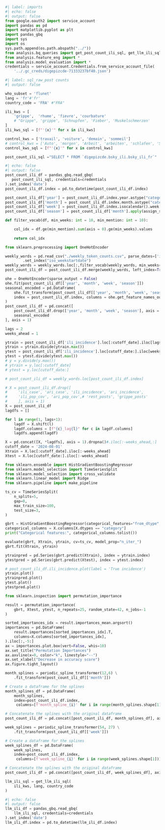 ```python
#| label: imports
#| echo: false
#| output: false
from google.oauth2 import service_account
import pandas as pd
import matplotlib.pyplot as plt
import pandas_gbq
import sys
import os
sys.path.append(os.path.abspath("../"))
from analysis.bq_queries import get_post_count_ili_sql, get_llm_ili_sql
from analysis.feature_eng import *
from analysis.model_evaluation import *
credentials = service_account.Credentials.from_service_account_file(
    '../.gc_creds/digepizcde-71333237bf40.json')
```

```python
#| label: sql_raw_post counts
#| output: false

who_subset = 'flunet'
lang = 'fr'#'fr'
country_code = 'FRA' #"FRA"

ili_kws = [
    'grippe',  'rhume', 'fievre', 'courbature'
    # "Grippe", 'grippe', 'Schnupfen', 'Fieber', 'Muskelschmerzen'
]
ili_kws_sql = [f"'{x}'" for x in ili_kws]
```

```python
control_kws = ['travail', 'voiture', 'demain', 'sommeil']
# control_kws = ['Auto', 'morgen', 'Arbeit', 'arbeiten', 'schlafen', 'Schlaf']
control_kws_sql = [f"'{x}'" for x in control_kws]
```

```python
post_count_ili_sql ="SELECT * FROM `digepizcde.bsky_ili.bsky_ili_fr`"
```

```python
#| echo: false
#| output: false
post_count_ili_df = pandas_gbq.read_gbq(
   post_count_ili_sql, credentials=credentials
).set_index('date')
post_count_ili_df.index = pd.to_datetime(post_count_ili_df.index)
```


```python
post_count_ili_df['year'] = post_count_ili_df.index.year.astype("category")
post_count_ili_df['month'] = post_count_ili_df.index.month.astype("category")
post_count_ili_df['week'] = post_count_ili_df.index.isocalendar().week.astype("category")
post_count_ili_df['season'] = post_count_ili_df['month'].apply(assign_season).astype("category")
```

```python
def filter_vocab(df, min_weeks: int = 10, min_mention: int = 10):

    col_idx = df.ge(min_mention).sum(axis = 0).ge(min_weeks).values
    
    return col_idx

from sklearn.preprocessing import OneHotEncoder
```

```python
weekly_words = pd.read_csv("./weekly_token_counts.csv", parse_dates=['iso_weekstartdate']) \
        .set_index("iso_weekstartdate")
weekly_words = weekly_words.loc[:,filter_vocab(weekly_words, min_weeks=24)]
post_count_ili_df = post_count_ili_df.merge(weekly_words, left_index=True, right_index=True)
```


```python
ohe = OneHotEncoder(sparse_output = False)
ohe.fit(post_count_ili_df[['year', 'month', 'week', 'season']])
seasonal_encoded = pd.DataFrame(
    ohe.fit_transform(post_count_ili_df[['year', 'month', 'week', 'season']]),
    index = post_count_ili_df.index, columns = ohe.get_feature_names_out()
)
post_count_ili_df = pd.concat([
    post_count_ili_df.drop(['year', 'month', 'week', 'season'], axis = 1),
    seasonal_encoded
], axis = 1)
```

```python
lags = 2
weeks_ahead = 1
```

```python
ytrain = post_count_ili_df['ili_incidence'].loc[:cutoff_date].iloc[lags+weeks_ahead:]
ytrain = ytrain.divide(ytrain.max())
ytest = post_count_ili_df['ili_incidence'].loc[cutoff_date:].iloc[weeks_ahead:]
ytest = ytest.divide(ytest.max())
# y = y.divide(y.max())
# ytrain = y.loc[:cutoff_date]
# ytest = y.loc[cutoff_date:]
```

```python
# post_count_ili_df = weekly_words.loc[post_count_ili_df.index]
```

```python
# X = post_count_ili_df.drop([
#     'ili_case', 'ari_case', 'ili_incidence', 'ari_incidence',
#     'ili_pop_cov', 'ari_pop_cov',# 'rest_posts', 'grippe_posts'
#     ], axis = 1)
X = post_count_ili_df
lagdfs = []

for l in range(1, lags+1):
    lagdf = X.shift(l)
    lagdf.columns = [f"{c}_lag{l}" for c in lagdf.columns]
    lagdfs.append(lagdf)

X = pd.concat([X, *lagdfs], axis = 1).dropna()#.iloc[:-weeks_ahead,:]
cutoff_date = '2024-08-01'
Xtrain = X.loc[:cutoff_date].iloc[:-weeks_ahead]
Xtest = X.loc[cutoff_date:].iloc[:-weeks_ahead]
```



```python
from sklearn.ensemble import HistGradientBoostingRegressor
from sklearn.model_selection import TimeSeriesSplit
from sklearn.model_selection import cross_validate
from sklearn.linear_model import Ridge
from sklearn.pipeline import make_pipeline
```

```python
ts_cv = TimeSeriesSplit(
    n_splits=5,
    gap=0,
    max_train_size=100,
    test_size=3,
)
```

```python
gbrt = HistGradientBoostingRegressor(categorical_features="from_dtype", random_state=42)
categorical_columns = X.columns[X.dtypes == "category"]
print("Categorical features:", categorical_columns.tolist())
```

```python
evaluate(gbrt, Xtrain, ytrain, cv=ts_cv, model_prop="n_iter_")
gbrt.fit(Xtrain, ytrain)
```

```python
ytrainpred = pd.Series(gbrt.predict(Xtrain), index = ytrain.index)
ytestpred = pd.Series(gbrt.predict(Xtest), index = ytest.index) 
```

```python
# post_count_ili_df.ili_incidence.plot(label = 'True incidence')
ytrain.plot()
ytrainpred.plot()
ytest.plot()
ytestpred.plot()
```

```python
from sklearn.inspection import permutation_importance

result = permutation_importance(
    gbrt, Xtest, ytest, n_repeats=25, random_state=42, n_jobs=-1
)

sorted_importances_idx = result.importances_mean.argsort()
importances = pd.DataFrame(
    result.importances[sorted_importances_idx].T,
    columns=X.columns[sorted_importances_idx],
).iloc[:,-5:]
ax = importances.plot.box(vert=False, whis=10)
ax.set_title("Permutation Importances")
ax.axvline(x=0, color="k", linestyle="--")
ax.set_xlabel("Decrease in accuracy score")
ax.figure.tight_layout()
```

```python
month_splines = periodic_spline_transformer(12,6) \
    .fit_transform(post_count_ili_df[['month']])

# Create a dataframe for the splines
month_splines_df = pd.DataFrame(
    month_splines, 
    index=post_count_ili_df.index,
     columns=[f'month_spline_{i}' for i in range(month_splines.shape[1])])

# Concatenate the splines with the original dataframe
post_count_ili_df = pd.concat([post_count_ili_df, month_splines_df], axis=1)
```

```python
week_splines = periodic_spline_transformer(54, 27) \
    .fit_transform(post_count_ili_df[['week']])

# Create a dataframe for the splines
week_splines_df = pd.DataFrame(
    week_splines, 
    index=post_count_ili_df.index,
     columns=[f'week_spline_{i}' for i in range(week_splines.shape[1])])

# Concatenate the splines with the original dataframe
post_count_ili_df = pd.concat([post_count_ili_df, week_splines_df], axis=1)
```


```python
llm_ili_sql = get_llm_ili_sql(
    ili_kws, lang, country_code
)
```

```python
#| echo: false
#| output: false
llm_ili_df = pandas_gbq.read_gbq(
    llm_ili_sql, credentials=credentials 
).set_index('date')
llm_ili_df.index = pd.to_datetime(llm_ili_df.index)
```
